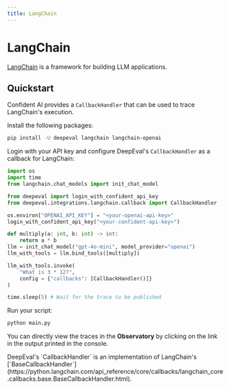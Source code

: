 ```yaml
---
title: LangChain
---
```



# LangChain

[LangChain](https://www.langchain.com/) is a framework for building LLM applications.

## Quickstart

Confident AI provides a `CallbackHandler` that can be used to trace LangChain's execution.

Install the following packages:

```bash
pip install -U deepeval langchain langchain-openai
```

Login with your API key and configure DeepEval's `CallbackHandler` as a callback for LangChain:

```python filename="main.py" showLineNumbers {9, 18}
import os
import time
from langchain.chat_models import init_chat_model

from deepeval import login_with_confident_api_key
from deepeval.integrations.langchain.callback import CallbackHandler

os.environ["OPENAI_API_KEY"] = "<your-openai-api-key>"
login_with_confident_api_key("<your-confident-api-key>")

def multiply(a: int, b: int) -> int:
    return a * b
llm = init_chat_model("gpt-4o-mini", model_provider="openai")
llm_with_tools = llm.bind_tools([multiply])

llm_with_tools.invoke(
    "What is 3 * 12?", 
    config = {"callbacks": [CallbackHandler()]}
)

time.sleep(5) # Wait for the trace to be published
```

Run your script:

```bash
python main.py
```

You can directly view the traces in the **Observatory** by clicking on the link in the output printed in the console.

<Callout>
DeepEval's `CallbackHandler` is an implementation of LangChain's [`BaseCallbackHandler`](https://python.langchain.com/api_reference/core/callbacks/langchain_core.callbacks.base.BaseCallbackHandler.html).
</Callout>
